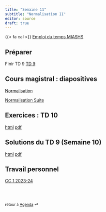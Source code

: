 ```yaml
---
title: "Semaine 11"
subtitle: "Normalisation II"
editor: source
draft: true
---
```


::: callout-important

{{< fa cal >}} [Emploi du temps MIASHS](https://edt.math.univ-paris-diderot.fr/#/parcours/miashs/l3){target="_blank"}

:::

## Préparer

Finir  TD 9 [TD 9](/workshops/td9.html) 

## Cours magistral : diapositives

[Normalisation](/slides/DF_norm_1.html)

[Normalisation Suite](/slides/DF_norm_3.html)


## Exercices : TD 10

[html](/workshops/td10.html)  [pdf](/workshops/td10.pdf)

## Solutions du  TD 9  (Semaine 10)

[html](/solutions/td9.html)  [pdf](/solutions/td9.pdf)


## Travail personnel

[CC 1 2023-24](/exams/cc1-2023-10-27.html)

<br><br>

::: {style="font-size: 0.875em;"}
retour à [Agenda](/slides-listings.qmd) ⏎
:::
